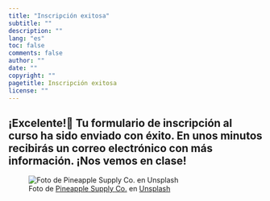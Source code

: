 ```yaml
---
title: "Inscripción exitosa"
subtitle: ""
description: ""
lang: "es"
toc: false
comments: false
author: ""
date: ""
copyright: ""
pagetitle: Inscripción exitosa
license: ""
---
```


## ¡Excelente!🎉 Tu formulario de inscripción al curso ha sido enviado con éxito. En unos minutos recibirás un correo electrónico con más información. ¡Nos vemos en clase!

![Foto de <a href="https://unsplash.com/es/@pineapple?utm_content=creditCopyText&utm_medium=referral&utm_source=unsplash">Pineapple Supply Co.</a> en <a href="https://unsplash.com/es/fotos/varias-pinas-en-una-fiesta-qWlkCwBnwOE?utm_content=creditCopyText&utm_medium=referral&utm_source=unsplash">Unsplash</a>](images/party.jpg)

